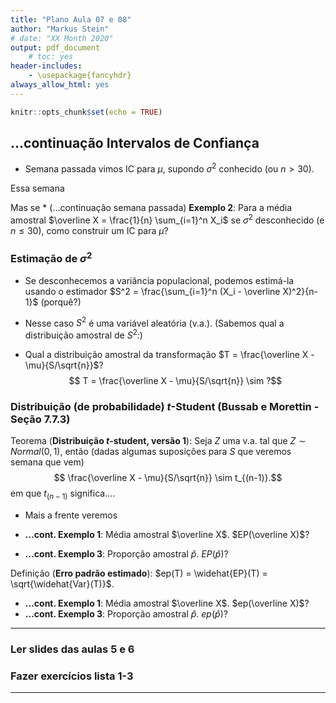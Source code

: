 ```yaml
---
title: "Plano Aula 07 e 08"
author: "Markus Stein"
# date: "XX Month 2020"
output: pdf_document
    # toc: yes
header-includes:
    - \usepackage{fancyhdr}
always_allow_html: yes
---
```

\addtolength{\headheight}{0.0cm} 
\pagestyle{fancyplain} 
\lhead{\includegraphics[height=1.5cm]{LogoIME.png}}
\rhead{\includegraphics[height=1.5cm]{images.jpeg}}
\chead{UNIVERSIDADE FEDERAL DO RIO GRANDE DO SUL \\
INSTITUTO DE MATEMÁTICA E ESTATÍSTICA \\
DEPARTAMENTO DE ESTATÍSTICA \\
\vspace{0.3cm}
MAT02215 - Estatística Geral 2 - 2020/1
}
\renewcommand{\headrulewidth}{0pt} 


```r
knitr::opts_chunk$set(echo = TRUE)
```

## ...continuação Intervalos de Confiança

* Semana passada vimos IC para $\mu$, supondo $\sigma^2$ conhecido (ou $n>30$).

Essa semana

Mas se 
* (...continuação semana passada) **Exemplo 2**: Para a média amostral $\overline X = \frac{1}{n} \sum_{i=1}^n X_i$ se $\sigma^2$ desconhecido (e $n \leq 30$), como construir um IC para $\mu$?


### Estimação de $\sigma^2$  

* Se desconhecemos a variância populacional, podemos estimá-la usando o estimador $S^2 = \frac{\sum_{i=1}^n (X_i - \overline X)^2}{n-1}$ (porquê?)

* Nesse caso $S^2$ é uma variável aleatória (v.a.). (Sabemos qual a distribuição amostral de $S^2$:)

* Qual a distribuição amostral da transformação $T = \frac{\overline X - \mu}{S/\sqrt{n}}$?
$$ T = \frac{\overline X - \mu}{S/\sqrt{n}} \sim ?$$


### Distribuição (de probabilidade) $t$-Student (Bussab e Morettin - Seção 7.7.3)

Teorema (**Distribuição $t$-student, versão 1**): Seja $Z$ uma v.a. tal que $Z \sim Normal(0,1)$,  então (dadas algumas suposições para $S$ que veremos semana que vem) 
$$ \frac{\overline X - \mu}{S/\sqrt{n}} \sim t_{(n-1)}.$$
em que $t_{(n-1)}$ significa....

* Mais a frente veremos

* **...cont. Exemplo 1**: Média amostral $\overline X$. $EP(\overline X)$?  
* **...cont. Exemplo 3**: Proporção amostral $\hat p$. $EP(\hat p)$?

\vspace{0.5cm}

Definição (**Erro padrão estimado**): $ep(T) = \widehat{EP}(T) = \sqrt{\widehat{Var}(T)}$. 

\vspace{0.2cm}

* **...cont. Exemplo 1**: Média amostral $\overline X$. $ep(\overline X)$?  
* **...cont. Exemplo 3**: Proporção amostral $\hat p$. $ep(\hat p)$?

***
### Ler slides das aulas 5 e 6
### Fazer exercícios lista 1-3
***


<!-- propriedades dos estimadores -->
